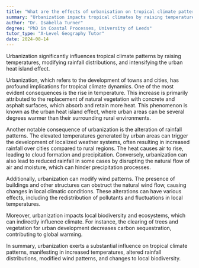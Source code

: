 ```yaml
---
title: "What are the effects of urbanisation on tropical climate patterns?"
summary: "Urbanization impacts tropical climates by raising temperatures, changing rainfall patterns, and enhancing heat island effects, leading to significant environmental and ecological consequences."
author: "Dr. Isabella Turner"
degree: "PhD in Coastal Processes, University of Leeds"
tutor_type: "A-Level Geography Tutor"
date: 2024-08-14
---
```


Urbanization significantly influences tropical climate patterns by raising temperatures, modifying rainfall distributions, and intensifying the urban heat island effect.

Urbanization, which refers to the development of towns and cities, has profound implications for tropical climate dynamics. One of the most evident consequences is the rise in temperature. This increase is primarily attributed to the replacement of natural vegetation with concrete and asphalt surfaces, which absorb and retain more heat. This phenomenon is known as the urban heat island effect, where urban areas can be several degrees warmer than their surrounding rural environments.

Another notable consequence of urbanization is the alteration of rainfall patterns. The elevated temperatures generated by urban areas can trigger the development of localized weather systems, often resulting in increased rainfall over cities compared to rural regions. The heat causes air to rise, leading to cloud formation and precipitation. Conversely, urbanization can also lead to reduced rainfall in some cases by disrupting the natural flow of air and moisture, which can hinder precipitation processes.

Additionally, urbanization can modify wind patterns. The presence of buildings and other structures can obstruct the natural wind flow, causing changes in local climatic conditions. These alterations can have various effects, including the redistribution of pollutants and fluctuations in local temperatures.

Moreover, urbanization impacts local biodiversity and ecosystems, which can indirectly influence climate. For instance, the clearing of trees and vegetation for urban development decreases carbon sequestration, contributing to global warming.

In summary, urbanization exerts a substantial influence on tropical climate patterns, manifesting in increased temperatures, altered rainfall distributions, modified wind patterns, and changes to local biodiversity.
    